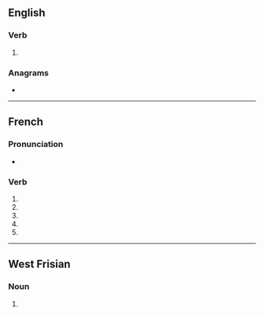 {{also|breaké}}
==English==

===Verb===
{{head|en|verb}}

# {{obsolete spelling of|break|lang=en}}

===Anagrams===
* {{anagrams|en|a=abeekr|beaker|e-brake|rebake}}

----

==French==

===Pronunciation===
* {{homophones|breakent|breakes|lang=fr}}

===Verb===
{{head|fr|verb form}}

# {{inflection of|breaker||1|s|pres|ind|lang=fr}}
# {{inflection of|breaker||3|s|pres|ind|lang=fr}}
# {{inflection of|breaker||1|s|pres|sub|lang=fr}}
# {{inflection of|breaker||3|s|pres|sub|lang=fr}}
# {{inflection of|breaker||2|s|imp|lang=fr}}

----

==West Frisian==

===Noun===
{{fy-noun-dim}}

# {{diminutive of|brea|lang=fy}}